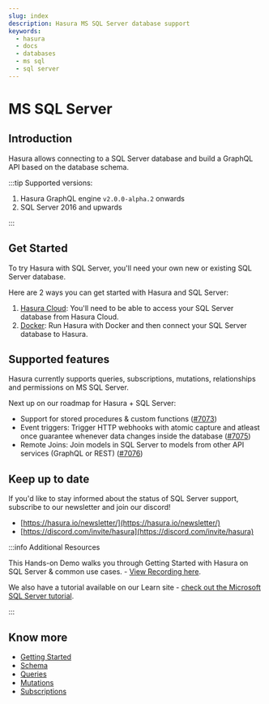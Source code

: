 ```yaml
---
slug: index
description: Hasura MS SQL Server database support
keywords:
  - hasura
  - docs
  - databases
  - ms sql
  - sql server
---
```


# MS SQL Server

## Introduction

Hasura allows connecting to a SQL Server database and build a GraphQL API based on the database schema.

:::tip Supported versions:

1.  Hasura GraphQL engine `v2.0.0-alpha.2` onwards
2.  SQL Server 2016 and upwards

:::

## Get Started

To try Hasura with SQL Server, you'll need your own new or existing SQL Server database.

Here are 2 ways you can get started with Hasura and SQL Server:

1.  [Hasura Cloud](/databases/ms-sql-server/getting-started/cloud.mdx): You'll need to be able to access your SQL Server
    database from Hasura Cloud.
2.  [Docker](/databases/ms-sql-server/getting-started/docker.mdx): Run Hasura with Docker and then connect your SQL
    Server database to Hasura.

## Supported features

Hasura currently supports queries, subscriptions, mutations, relationships and permissions on MS SQL Server.

Next up on our roadmap for Hasura + SQL Server:

- Support for stored procedures & custom functions ([#7073](https://github.com/hasura/graphql-engine/issues/7073))
- Event triggers: Trigger HTTP webhooks with atomic capture and atleast once guarantee whenever data changes inside the
  database ([#7075](https://github.com/hasura/graphql-engine/issues/7075))
- Remote Joins: Join models in SQL Server to models from other API services (GraphQL or REST)
  ([#7076](https://github.com/hasura/graphql-engine/issues/7076))

## Keep up to date

If you'd like to stay informed about the status of SQL Server support, subscribe to our newsletter and join our discord!

- [https://hasura.io/newsletter/](https://hasura.io/newsletter/)
- [https://discord.com/invite/hasura](https://discord.com/invite/hasura)

:::info Additional Resources

This Hands-on Demo walks you through Getting Started with Hasura on SQL Server & common use cases. -
[View Recording here](https://hasura.io/events/webinar/hasura-sql-server/?pg=docs&plcmt=body&cta=view-recording&tech=).

We also have a tutorial available on our Learn site -
[check out the Microsoft SQL Server tutorial](https://hasura.io/learn/database/microsoft-sql-server/introduction/).

:::

## Know more

- [Getting Started](/databases/ms-sql-server/getting-started/index.mdx)
- [Schema](/schema/ms-sql-server/index.mdx)
- [Queries](/queries/ms-sql-server/index.mdx)
- [Mutations](/mutations/ms-sql-server/index.mdx)
- [Subscriptions](/subscriptions/ms-sql-server/index.mdx)

<!--
.. TODO: DB-COMPATIBILITY

  .. toctree::
    :maxdepth: 1
    :titlesonly:

    Supported MS SQL Server types <mssql-types>
-->
